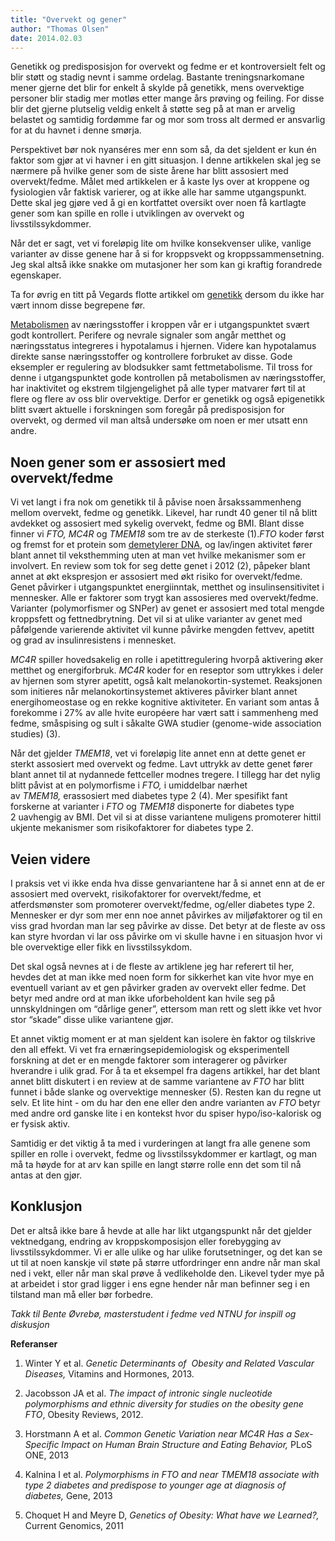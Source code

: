 ```yaml
---
title: "Overvekt og gener"
author: "Thomas Olsen"
date: 2014.02.03
---
```


Genetikk og predisposisjon for overvekt og fedme er et kontroversielt felt og blir støtt og stadig nevnt i samme ordelag. Bastante treningsnarkomane mener gjerne det blir for enkelt å skylde på genetikk, mens overvektige personer blir stadig mer motløs etter mange års prøving og feiling. For disse blir det gjerne plutselig veldig enkelt å støtte seg på at man er arvelig belastet og samtidig fordømme far og mor som tross alt dermed er ansvarlig for at du havnet i denne smørja.

Perspektivet bør nok nyanséres mer enn som så, da det sjeldent er kun én faktor som gjør at vi havner i en gitt situasjon. I denne artikkelen skal jeg se nærmere på hvilke gener som de siste årene har blitt assosiert med overvekt/fedme. Målet med artikkelen er å kaste lys over at kroppene og fysiologien vår faktisk varierer, og at ikke alle har samme utgangspunkt. Dette skal jeg gjøre ved å gi en kortfattet oversikt over noen få kartlagte gener som kan spille en rolle i utviklingen av overvekt og livsstilssykdommer.

Når det er sagt, vet vi foreløpig lite om hvilke konsekvenser ulike, vanlige varianter av disse genene har å si for kroppsvekt og kroppssammensetning. Jeg skal altså ikke snakke om mutasjoner her som kan gi kraftig forandrede egenskaper.

Ta for øvrig en titt på Vegards flotte artikkel om [genetikk](http://www.friskogfunksjonell.no/genetiske-og-metabolske-sykdommer-genetikk/ "Genetiske og metabolske sykdommer – genetikk") dersom du ikke har vært innom disse begrepene før.

[Metabolismen](http://www.friskogfunksjonell.no/metabolismen/ "Metabolismen") av næringsstoffer i kroppen vår er i utgangspunktet svært godt kontrollert. Perifere og nevrale signaler som angår metthet og næringsstatus integreres i hypotalamus i hjernen. Videre kan hypotalamus direkte sanse næringsstoffer og kontrollere forbruket av disse. Gode eksempler er regulering av blodsukker samt fettmetabolisme. Til tross for denne i utgangspunktet gode kontrollen på metabolismen av næringsstoffer, har inaktivitet og ekstrem tilgjengelighet på alle typer matvarer ført til at flere og flere av oss blir overvektige. Derfor er genetikk og også epigenetikk blitt svært aktuelle i forskningen som foregår på predisposisjon for overvekt, og dermed vil man altså undersøke om noen er mer utsatt enn andre.

## Noen gener som er assosiert med overvekt/fedme

Vi vet langt i fra nok om genetikk til å påvise noen årsakssammenheng mellom overvekt, fedme og genetikk. Likevel, har rundt 40 gener til nå blitt avdekket og assosiert med sykelig overvekt, fedme og BMI. Blant disse finner vi *FTO, MC4R* og *TMEM18* som tre av de sterkeste (1).*FTO* koder først og fremst for et protein som [demetylerer DNA](http://www.friskogfunksjonell.no/bioblikk-dna-metylering-og-epigenetikk/ "Bioblikk: DNA-metylering og epigenetikk"), og lav/ingen aktivitet fører blant annet til veksthemming uten at man vet hvilke mekanismer som er involvert. En review som tok for seg dette genet i 2012 (2), påpeker blant annet at økt ekspresjon er assosiert med økt risiko for overvekt/fedme. Genet påvirker i utgangspunktet energiinntak, metthet og insulinsensitivitet i mennesker. Alle er faktorer som trygt kan assosieres med overvekt/fedme. Varianter (polymorfismer og SNPer) av genet er assosiert med total mengde kroppsfett og fettnedbrytning. Det vil si at ulike varianter av genet med påfølgende varierende aktivitet vil kunne påvirke mengden fettvev, apetitt og grad av insulinresistens i mennesket.

*MC4R* spiller hovedsakelig en rolle i apetittregulering hvorpå aktivering øker metthet og energiforbruk. *MC4R* koder for en reseptor som uttrykkes i deler av hjernen som styrer apetitt, også kalt melanokortin-systemet. Reaksjonen som initieres når melanokortinsystemet aktiveres påvirker blant annet energihomeostase og en rekke kognitive aktiviteter. En variant som antas å forekomme i 27% av alle hvite européere har vært satt i sammenheng med fedme, småspising og sult i såkalte GWA studier (genome-wide association studies) (3).

Når det gjelder *TMEM18*, vet vi foreløpig lite annet enn at dette genet er sterkt assosiert med overvekt og fedme. Lavt uttrykk av dette genet fører blant annet til at nydannede fettceller modnes tregere. I tillegg har det nylig blitt påvist at en polymorfisme i *FTO,* i umiddelbar nærhet av *TMEM18,* erassosiert med diabetes type 2 (4). Mer spesifikt fant forskerne at varianter i *FTO* og *TMEM18* disponerte for diabetes type 2 uavhengig av BMI. Det vil si at disse variantene muligens promoterer hittil ukjente mekanismer som risikofaktorer for diabetes type 2.

## Veien videre

I praksis vet vi ikke enda hva disse genvariantene har å si annet enn at de er assosiert med overvekt, risikofaktorer for overvekt/fedme, et atferdsmønster som promoterer overvekt/fedme, og/eller diabetes type 2. Mennesker er dyr som mer enn noe annet påvirkes av miljøfaktorer og til en viss grad hvordan man lar seg påvirke av disse. Det betyr at de fleste av oss kan styre hvordan vi lar oss påvirke om vi skulle havne i en situasjon hvor vi ble overvektige eller fikk en livsstilssykdom.

Det skal også nevnes at i de fleste av artiklene jeg har referert til her, hevdes det at man ikke med noen form for sikkerhet kan vite hvor mye en eventuell variant av et gen påvirker graden av overvekt eller fedme. Det betyr med andre ord at man ikke uforbeholdent kan hvile seg på unnskyldningen om "dårlige gener", ettersom man rett og slett ikke vet hvor stor "skade" disse ulike variantene gjør.

Et annet viktig moment er at man sjeldent kan isolere èn faktor og tilskrive den all effekt. Vi vet fra ernæringsepidemiologisk og eksperimentell forskning at det er en mengde faktorer som interagerer og påvirker hverandre i ulik grad. For å ta et eksempel fra dagens artikkel, har det blant annet blitt diskutert i en review at de samme variantene av *FTO* har blitt funnet i både slanke og overvektige mennesker (5). Resten kan du regne ut selv. Et lite hint - om du har den ene eller den andre varianten av *FTO* betyr med andre ord ganske lite i en kontekst hvor du spiser hypo/iso-kalorisk og er fysisk aktiv.

Samtidig er det viktig å ta med i vurderingen at langt fra alle genene som spiller en rolle i overvekt, fedme og livsstilssykdommer er kartlagt, og man må ta høyde for at arv kan spille en langt større rolle enn det som til nå antas at den gjør.

## Konklusjon

Det er altså ikke bare å hevde at alle har likt utgangspunkt når det gjelder vektnedgang, endring av kroppskomposisjon eller forebygging av livsstilssykdommer. Vi er alle ulike og har ulike forutsetninger, og det kan se ut til at noen kanskje vil støte på større utfordringer enn andre når man skal ned i vekt, eller når man skal prøve å vedlikeholde den. Likevel tyder mye på at arbeidet i stor grad ligger i ens egne hender når man befinner seg i en tilstand man må eller bør forbedre.

*Takk til Bente Øvrebø, masterstudent i fedme ved NTNU for inspill og diskusjon*

**Referanser**

1.  Winter Y et al. *Genetic Determinants of  Obesity and Related Vascular Diseases,* Vitamins and Hormones, 2013.

2.  Jacobsson JA et al. *The impact of intronic single nucleotide polymorphisms and ethnic diversity for studies on the obesity gene FTO*, Obesity Reviews, 2012.

3.  Horstmann A et al. *Common Genetic Variation near MC4R Has a Sex-Specific Impact on Human Brain Structure and Eating Behavior,* PLoS ONE, 2013

4.  Kalnina I et al. *Polymorphisms in FTO and near TMEM18 associate with type 2 diabetes and predispose to younger age at diagnosis of diabetes,* Gene, 2013

5.  Choquet H and Meyre D, *Genetics of Obesity: What have we Learned?,* Current Genomics, 2011
